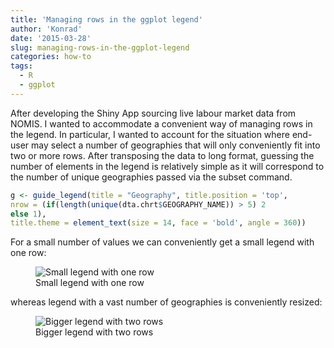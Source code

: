 ```yaml
---
title: 'Managing rows in the ggplot legend'
author: 'Konrad'
date: '2015-03-28'
slug: managing-rows-in-the-ggplot-legend
categories: how-to
tags:
  - R
  - ggplot
---
```


After developing the Shiny App sourcing live labour market data from NOMIS. I wanted to accommodate a convenient way of managing rows in the legend. In particular, I wanted to account for the situation where end-user may select a number of geographies that will only conveniently fit into two or more rows. After transposing the data to long format, guessing the number of elements in the legend is relatively simple as it will correspond to the number of unique geographies passed via the subset command.

```r
g <- guide_legend(title = "Geography", title.position = 'top',
nrow = (if(length(unique(dta.chrt$GEOGRAPHY_NAME)) > 5) 2
else 1),
title.theme = element_text(size = 14, face = 'bold', angle = 360))
```

For a small number of values we can conveniently get a small legend with one row:

![Small legend with one row](/post/2015-03-28-managing-rows-in-the-ggplot-legend_files/screen-shot-2015-03-28-at-10-32-52.png)

whereas legend with a vast number of geographies is conveniently resized:

![Bigger legend with two rows](/post/2015-03-28-managing-rows-in-the-ggplot-legend_files/screen-shot-2015-03-28-at-10-33-09.png)
